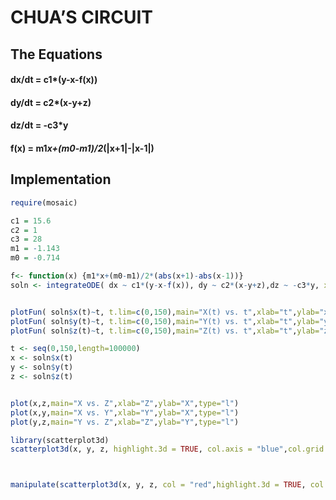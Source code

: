 # CHUA'S CIRCUIT

## The Equations

#### dx/dt = c1*(y-x-f(x)) 
#### dy/dt = c2*(x-y+z)
#### dz/dt = -c3*y
#### f(x) = m1*x+(m0-m1)/2*(|x+1|-|x-1|)  
   
## Implementation

```r
require(mosaic)
```

```r
c1 = 15.6
c2 = 1
c3 = 28
m1 = -1.143
m0 = -0.714

f<- function(x) {m1*x+(m0-m1)/2*(abs(x+1)-abs(x-1))}
soln <- integrateODE( dx ~ c1*(y-x-f(x)), dy ~ c2*(x-y+z),dz ~ -c3*y, x=1,y=0,z=0,tdur=150)


plotFun( soln$x(t)~t, t.lim=c(0,150),main="X(t) vs. t",xlab="t",ylab="x(t)")
plotFun( soln$y(t)~t, t.lim=c(0,150),main="Y(t) vs. t",xlab="t",ylab="y(t)")
plotFun( soln$z(t)~t, t.lim=c(0,150),main="Z(t) vs. t",xlab="t",ylab="z(t)")

t <- seq(0,150,length=100000)
x <- soln$x(t)
y <- soln$y(t)
z <- soln$z(t)


plot(x,z,main="X vs. Z",xlab="Z",ylab="X",type="l")
plot(x,y,main="X vs. Y",xlab="Y",ylab="X",type="l")
plot(y,z,main="Y vs. Z",xlab="Z",ylab="Y",type="l")

library(scatterplot3d)
scatterplot3d(x, y, z, highlight.3d = TRUE, col.axis = "blue",col.grid = "lightblue", pch = 20,type="l",angle = 100)



manipulate(scatterplot3d(x, y, z, col = "red",highlight.3d = TRUE, col.axis = "blue",col.grid = "lightblue", pch = 20,type="l",angle = a),a=slider(0,360,initial=100,label="ANGLE",step=10))

```